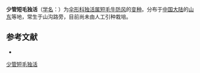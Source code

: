{{NoteTA|G1=LS}}
{{Infraspeciesbox
| name = 少管短毛独活
| status = 
| status_system = 
| image = 
| species link = 短毛牛防风
| genus = Heracleum
| species = moellendorffii
| varietas = paucivittatum
| authority = 
}}

'''少管短毛独活'''（[[学名|学名]]：{{lang|la|''Heracleum moellendorffii'' var. ''paucivittatum''}}）为[[伞形科|伞形科]][[独活属|独活属]][[短毛牛防风|短毛牛防风]]的[[变种|变种]]。分布于[[中国大陆|中国大陆]]的[[山东|山东]]等地，常生于山沟路旁，目前尚未由人工引种栽培。

== 参考文献 ==
<div class="references-small">
* {{cite web| url =http://www.bioinfo.cn/db05/KmzwSpecies.php?action=view&id=29896| title =少管短毛独活（变种）| work =《中国高等植物数据库全库》| publisher =中国科学院微生物研究所| author =昆明植物研究所| accessdate =2009-02-26| deadurl =yes| archiveurl =https://web.archive.org/web/20160305095051/http://www.bioinfo.cn/db05/KmzwSpecies.php?action=view&id=29896| archivedate =2016-03-05}}
</div>
{{Taxonbar|from=Q11036792}}

[[Category:独活属|少管短毛独活]]


{{Apiales-stub}}